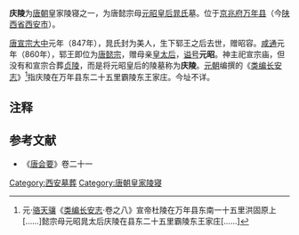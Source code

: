 '''庆陵'''为[[唐朝|唐朝]]皇家陵寝之一，为唐懿宗母[[元昭皇后|元昭皇后晁氏]]墓。位于[[京兆府|京兆府]][[万年县_(北周)|万年县]]（今[[陕西省|陕西省]][[西安市|西安市]]）。

[[唐宣宗|唐宣宗]][[大中_(唐朝)|大中]]元年（847年），晁氏封为美人，生下郓王之后去世，赠昭容。[[咸通|咸通]]元年（860年），郓王即位为[[唐懿宗|唐懿宗]]，赠母亲[[皇太后|皇太后]]，[[谥号|谥号]]'''元昭'''。神主祀宣宗庙，但没有和宣宗合葬[[唐贞陵|贞陵]]，而是将元昭皇后的陵墓称为'''庆陵'''。[[元朝|元朝]]编撰的《[[类编长安志|类编长安志]]》<ref>元·[[骆天骧|骆天骧]]《[[类编长安志|类编长安志]]·卷之八》宣帝杜陵在万年县东南一十五里洪固原上[……]懿宗母元昭晁太后庆陵在县东二十五里霸陵东王家庄[……]</ref>指庆陵在万年县东二十五里霸陵东王家庄。今址不详。

== 注释 ==

{{Reflist|25em}}

==参考文献==
*《[[唐会要|唐会要]]》卷二十一

[[Category:西安墓葬|Category:西安墓葬]]
[[Category:唐朝皇家陵寝|Category:唐朝皇家陵寝]]